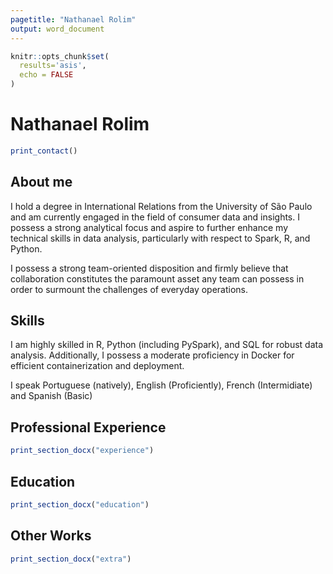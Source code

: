 ```yaml
---
pagetitle: "Nathanael Rolim"
output: word_document
---
```


```r
knitr::opts_chunk$set(
  results='asis', 
  echo = FALSE
)
```


Nathanael Rolim
================================================================================

```r
print_contact()
```

About me
--------------------------------------------------------------------------------

I hold a degree in International Relations from the University of São Paulo and 
am currently engaged in the field of consumer data and insights. I possess a 
strong analytical focus and aspire to further enhance my technical skills in data 
analysis, particularly with respect to Spark, R, and Python.

I possess a strong team-oriented disposition and firmly believe that collaboration 
constitutes the paramount asset any team can possess in order to surmount the 
challenges of everyday operations.


Skills
--------------------------------------------------------------------------------
I am highly skilled in R, Python (including PySpark), and SQL for robust data analysis. Additionally, I possess a moderate proficiency in Docker for efficient containerization and deployment.

I speak Portuguese (natively), English (Proficiently), French (Intermidiate) and
Spanish (Basic)


Professional Experience
--------------------------------------------------------------------------------

```r
print_section_docx("experience")
```


Education 
--------------------------------------------------------------------------------

```r
print_section_docx("education")
```


Other Works
--------------------------------------------------------------------------------

```r
print_section_docx("extra")
```
